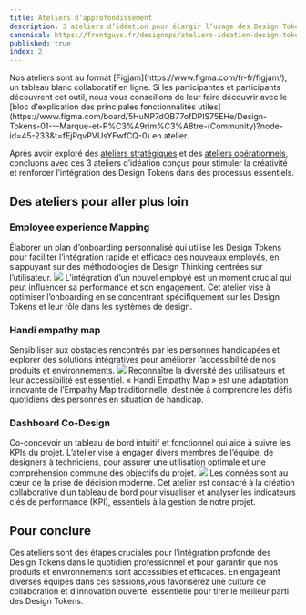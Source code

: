 ```yaml
---
title: Ateliers d'approfondissement
description: 3 ateliers d’idéation pour élargir l’usage des Design Tokens
canonical: https://frontguys.fr/designops/ateliers-ideation-design-tokens/
published: true
index: 2
---
```


<Callout icon="💡" type="info">
  Nos ateliers sont au format [Figjam](https://www.figma.com/fr-fr/figjam/), un tableau blanc collaboratif en ligne.
  Si les participantes et participants découvrent cet outil, nous vous conseillons de leur faire découvrir avec le [bloc d'explication des principales fonctionnalités utiles](https://www.figma.com/board/5HuNP7dQB77ofDPIS75EHe/Design-Tokens-01---Marque-et-P%C3%A9rim%C3%A8tre-(Community)?node-id=45-233&t=fEjPqvPVUsYFwfCQ-0) en atelier.
</Callout>

Après avoir exploré des [ateliers stratégiques](/workshops/strategic-workshops/) et des [ateliers opérationnels](/workshops/operational-workshops/), concluons avec ces 3 ateliers d’idéation conçus pour stimuler la créativité et renforcer l’intégration des Design Tokens dans des processus essentiels.

## Des ateliers pour aller plus loin

### Employee experience Mapping
Élaborer un plan d’onboarding personnalisé qui utilise les Design Tokens pour faciliter l’intégration rapide et efficace des nouveaux employés, en s’appuyant sur des méthodologies de Design Thinking centrées sur l’utilisateur.
![](/workshops/employee-experience-map.png)
L’intégration d’un nouvel employé est un moment crucial qui peut influencer sa performance et son engagement. Cet atelier vise à optimiser l’onboarding en se concentrant spécifiquement sur les Design Tokens et leur rôle dans les systèmes de design.  

### Handi empathy map
Sensibiliser aux obstacles rencontrés par les personnes handicapées et explorer des solutions intégratives pour améliorer l’accessibilité de nos produits et environnements.
![](/workshops/handi-empathy-map.png)
Reconnaître la diversité des utilisateurs et leur accessibilité est essentiel. « Handi Empathy Map » est une adaptation innovante de l’Empathy Map traditionnelle, destinée à comprendre les défis quotidiens des personnes en situation de handicap.  

### Dashboard Co-Design
Co-concevoir un tableau de bord intuitif et fonctionnel qui aide à suivre les KPIs du projet. L’atelier vise à engager divers membres de l’équipe, de designers à techniciens, pour assurer une utilisation optimale et une compréhension commune des objectifs du projet.
![](/workshops/dashboard-codesign.png)
Les données sont au cœur de la prise de décision moderne. Cet atelier est consacré à la création collaborative d’un tableau de bord pour visualiser et analyser les indicateurs clés de performance (KPI), essentiels à la gestion de notre projet.  

## Pour conclure

Ces ateliers sont des étapes cruciales pour l’intégration profonde des Design Tokens dans le quotidien professionnel et pour garantir que nos produits et environnements sont accessibles et efficaces. En engageant diverses équipes dans ces sessions,vous favoriserez une culture de collaboration et d’innovation ouverte, essentielle pour tirer le meilleur parti des Design Tokens.
